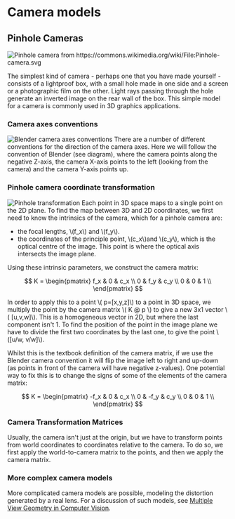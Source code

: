 # Camera models

## Pinhole Cameras
<div style="display: flex; flex-direction: column; align-items: center;">
  <img src="https://huggingface.co/datasets/hf-vision/course-assets/resolve/main/Pinhole-camera.png" alt="Pinhole camera from https://commons.wikimedia.org/wiki/File:Pinhole-camera.svg" />
</div>

The simplest kind of camera - perhaps one that you have made yourself - consists of a lightproof box, with a small hole made in one side and a screen or a photographic film on the other. Light rays passing through the hole generate an inverted image on the rear wall of the box. This simple model for a camera is commonly used in 3D graphics applications.

### Camera axes conventions

![Blender camera axes conventions](https://huggingface.co/datasets/hf-vision/course-assets/resolve/main/axes_handedness.png)
There are a number of different conventions for the direction of the camera axes. Here we will follow the convention of Blender (see diagram), where the camera points along the negative Z-axis, the camera X-axis points to the left (looking from the camera) and the camera Y-axis points up.

### Pinhole camera coordinate transformation

![Pinhole transformation](https://huggingface.co/datasets/hf-vision/course-assets/resolve/main/Pinhole_transform.png)
Each point in 3D space maps to a single point on the 2D plane. To find the map between 3D and 2D coordinates, we first need to know the intrinsics of the camera, which for a pinhole camera are:
 - the focal lengths, \\(f_x\\) and \\(f_y\\).
 - the coordinates of the principle point, \\(c_x\\)and \\(c_y\\), which is the optical centre of the image. This point is where the optical axis intersects the image plane.
 
Using these intrinsic parameters, we construct the camera matrix:

$$
K = \begin{pmatrix}
f_x & 0 & c_x  \\
0 & f_y & c_y  \\
0 & 0 & 1  \\
\end{pmatrix}
$$
 
In order to apply this to a point \\( p=[x,y,z]\\) to a point in 3D space, we multiply the point by the camera matrix \\( K @ p \\) to give a new 3x1 vector \\( [u,v,w]\\). This is a homogeneous vector in 2D, but where the last component isn't 1. To find the position of the point in the image plane we have to divide  the first two coordinates by the last one, to give the point \\([u/w, v/w]\\).

Whilst this is the textbook definition of the camera matrix, if we use the Blender camera convention it will flip the image left to right and up-down (as points in front of the camera will have negative z-values). One potential way to fix this is to change the signs of some of the elements of the camera matrix:

$$
K = \begin{pmatrix}
-f_x & 0 & c_x  \\
0 & -f_y & c_y  \\
0 & 0 & 1  \\
\end{pmatrix}
$$

### Camera Transformation Matrices

Usually, the camera isn't just at the origin, but we have to transform points from world coordinates to coordinates relative to the camera.  To do so, we first apply the world-to-camera matrix to the points, and then we apply the camera matrix.

### More complex camera models

More complicated camera models are possible, modeling the distortion generated by a real lens. For a discussion of such models, see [Multiple View Geometry in Computer Vision](https://www.robots.ox.ac.uk/~vgg/hzbook/).